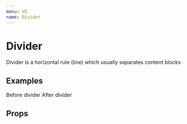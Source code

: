 ```yaml
---
menu: UI
name: Divider
---
```



# Divider

Divider is a horizontal rule (line) which usually separates content blocks

## Examples

<Playground>
  <Paper bgColor="primary" style={{ padding: 8 }}>
    Before divider
  </Paper>
  <Divider size="16px" />
  <Paper bgColor="primary" style={{ padding: 8 }}>
    After divider
  </Paper>
</Playground>

## Props

<Props of={Divider} />
